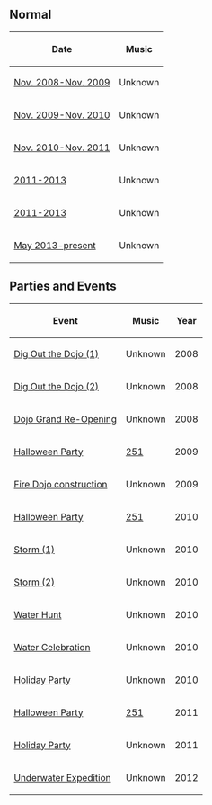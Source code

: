 {{NeedSWFs}}


==Normal==
<center>
{|class="wikitable" border="1"
!Date
!Music
|-
|[[Media:RoomsDojoext2008.swf|Nov. 2008-Nov. 2009]]||Unknown
|-
|[[Media:RoomsDojoext 2.swf|Nov. 2009-Nov. 2010]]||Unknown
|-
|[[Media:RoomsDojoext 3.swf|Nov. 2010-Nov. 2011]]||Unknown
|-
|[[Media:RoomsDojoext 4.swf|2011-2013]]||Unknown
|-
|[[Media:RoomsDojoext 5.swf|2011-2013]]||Unknown
|-
|[[Media:RoomsDojoext 6.swf|May 2013-present]]||Unknown
|}
</center>

==Parties and Events==
<center>
{|class="wikitable" border="1"
!Event
!Music
!Year
|-
|[[Media:DojoExtConstruction2008.swf|Dig Out the Dojo (1)]]||Unknown||2008
|-
|[[Media:DojoExtConstruction22008.swf|Dig Out the Dojo (2)]]||Unknown||2008
|-
|[[Media:DojoExtGrandOpening2008.swf|Dojo Grand Re-Opening]]||Unknown||2008
|-
|[[Media:HalloweenParty2009RoomsDojoext.swf|Halloween Party]]||[[Media:Music251.swf|251]]||2009
|-
|[[Media:RoomsDojoext-FireCelebratePre.swf|Fire Dojo construction]]||Unknown||2009
|-
|[[Media:HalloweenParty2010DojoExt.swf|Halloween Party]]||[[Media:Music251.swf|251]]||2010
|-
|[[Media:StormDojoext.swf|Storm (1)]]||Unknown||2010
|-
|[[Media:RainDojoext.swf|Storm (2)]]||Unknown||2010
|-
|[[Media:WaterHuntDojoext.swf|Water Hunt]]||Unknown||2010
|-
|[[Media:WaterCelebrationDojoext.swf|Water Celebration]]||Unknown||2010
|-
|[[Media:HolidayParty2010DojoExt.swf|Holiday Party]]||Unknown||2010
|-
|[[Media:HalloweenParty2011Dojoext.swf|Halloween Party]]||[[Media:Music251.swf|251]]||2011
|-
|[[Media:HolidayParty2011DojoExt.swf|Holiday Party]]||Unknown||2011
|-
|[[Media:UnderwaterExpeditionDojoExt.swf|Underwater Expedition]]||Unknown||2012
|}
</center>

{{Places}}
